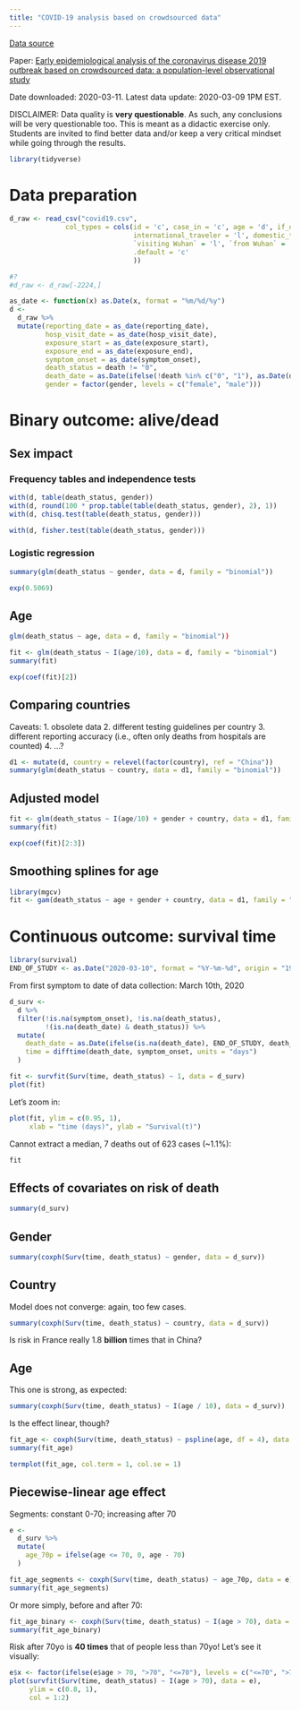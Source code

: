 ```yaml
---
title: "COVID-19 analysis based on crowdsourced data"
---
```


[Data source](https://docs.google.com/spreadsheets/d/e/2PACX-1vQU0SIALScXx8VXDX7yKNKWWPKE1YjFlWc6VTEVSN45CklWWf-uWmprQIyLtoPDA18tX9cFDr-aQ9S6/pubhtml)

Paper:
[Early epidemiological analysis of the coronavirus disease 2019 outbreak based on crowdsourced data: a population-level observational study](https://www.thelancet.com/journals/landig/article/PIIS2589-7500(20)30026-1/fulltext)

Date downloaded: 2020-03-11.
Latest data update: 2020-03-09 1PM EST.

DISCLAIMER:
Data quality is **very questionable**. As such, any conclusions will be very questionable too.
This is meant as a didactic exercise only. Students are invited to find better data and/or 
keep a very critical mindset while going through the results.

```r
library(tidyverse)
```

# Data preparation

```r
d_raw <- read_csv("covid19.csv",
              col_types = cols(id = 'c', case_in = 'c', age = 'd', if_onset_approximated = 'l',
                               international_traveler = 'l', domestic_traveler = 'l', traveler = 'l',
                               `visiting Wuhan` = 'l', `from Wuhan` = 'l',
                               .default = 'c'
                               ))
```



```r
#?
#d_raw <- d_raw[-2224,]
```


```r
as_date <- function(x) as.Date(x, format = "%m/%d/%y")
d <-
  d_raw %>%
  mutate(reporting_date = as_date(reporting_date),
         hosp_visit_date = as_date(hosp_visit_date),
         exposure_start = as_date(exposure_start),
         exposure_end = as_date(exposure_end),
         symptom_onset = as_date(symptom_onset),
         death_status = death != "0",
         death_date = as.Date(ifelse(!death %in% c("0", "1"), as.Date(death, format = "%m/%d/%y", origin = "1970-01-01"), NA), origin = "1970-01-01"),
         gender = factor(gender, levels = c("female", "male")))
```

# Binary outcome: alive/dead

## Sex impact

### Frequency tables and independence tests
```r
with(d, table(death_status, gender))
with(d, round(100 * prop.table(table(death_status, gender), 2), 1))
with(d, chisq.test(table(death_status, gender)))
```

```r
with(d, fisher.test(table(death_status, gender)))
```

### Logistic regression
```r
summary(glm(death_status ~ gender, data = d, family = "binomial"))
```

```r
exp(0.5069)
```


## Age
```r
glm(death_status ~ age, data = d, family = "binomial"))
```

```r
fit <- glm(death_status ~ I(age/10), data = d, family = "binomial")
summary(fit)
```

```r
exp(coef(fit)[2])
```


## Comparing countries

Caveats:
1. obsolete data
2. different testing guidelines per country
3. different reporting accuracy (i.e., often only deaths from hospitals are counted)
4. ...?

```r
d1 <- mutate(d, country = relevel(factor(country), ref = "China"))
summary(glm(death_status ~ country, data = d1, family = "binomial"))
```

## Adjusted model

```r
fit <- glm(death_status ~ I(age/10) + gender + country, data = d1, family = "binomial")
summary(fit)
```

```r
exp(coef(fit)[2:3])
```

## Smoothing splines for age
```r
library(mgcv)
fit <- gam(death_status ~ age + gender + country, data = d1, family = "binomial")
```



# Continuous outcome: survival time

```r
library(survival)
END_OF_STUDY <- as.Date("2020-03-10", format = "%Y-%m-%d", origin = "1970-01-01")
```

From first symptom to date of data collection: March 10th, 2020
```r
d_surv <-
  d %>%
  filter(!is.na(symptom_onset), !is.na(death_status),
         !(is.na(death_date) & death_status)) %>%
  mutate(
    death_date = as.Date(ifelse(is.na(death_date), END_OF_STUDY, death_date), origin = "1970-01-01"),
    time = difftime(death_date, symptom_onset, units = "days")
  )
```

```r
fit <- survfit(Surv(time, death_status) ~ 1, data = d_surv)
plot(fit)
```

Let's zoom in:
```r
plot(fit, ylim = c(0.95, 1),
     xlab = "time (days)", ylab = "Survival(t)")
```

Cannot extract a median, 7 deaths out of 623 cases (~1.1%):
```r
fit
```

## Effects of covariates on risk of death

```r
summary(d_surv)
```

## Gender

```r
summary(coxph(Surv(time, death_status) ~ gender, data = d_surv))
```

## Country

Model does not converge: again, too few cases.
```r
summary(coxph(Surv(time, death_status) ~ country, data = d_surv))
```
Is risk in France really 1.8 **billion** times that in China?

## Age

This one is strong, as expected:
```r
summary(coxph(Surv(time, death_status) ~ I(age / 10), data = d_surv))
```

Is the effect linear, though?
```r
fit_age <- coxph(Surv(time, death_status) ~ pspline(age, df = 4), data = d_surv)
summary(fit_age)
```

```r
termplot(fit_age, col.term = 1, col.se = 1)
```

## Piecewise-linear age effect

Segments: constant 0-70; increasing after 70

```r
e <-
  d_surv %>%
  mutate(
    age_70p = ifelse(age <= 70, 0, age - 70)
  )
```

```r
fit_age_segments <- coxph(Surv(time, death_status) ~ age_70p, data = e)
summary(fit_age_segments)
```

Or more simply, before and after 70:
```r
fit_age_binary <- coxph(Surv(time, death_status) ~ I(age > 70), data = e)
summary(fit_age_binary)
```

Risk after 70yo is **40 times** that of people less than 70yo!
Let's see it visually:
```r
e$x <- factor(ifelse(e$age > 70, ">70", "<=70"), levels = c("<=70", ">70"))
plot(survfit(Surv(time, death_status) ~ I(age > 70), data = e),
     ylim = c(0.8, 1),
     col = 1:2)
```


